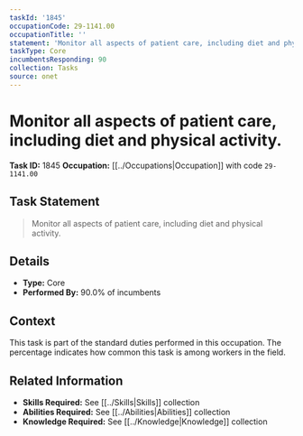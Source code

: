 ```yaml
---
taskId: '1845'
occupationCode: 29-1141.00
occupationTitle: ''
statement: 'Monitor all aspects of patient care, including diet and physical activity.'
taskType: Core
incumbentsResponding: 90
collection: Tasks
source: onet
---
```

# Monitor all aspects of patient care, including diet and physical activity.

**Task ID:** 1845
**Occupation:** [[../Occupations|Occupation]] with code `29-1141.00`

## Task Statement

> Monitor all aspects of patient care, including diet and physical activity.

## Details

- **Type:** Core
- **Performed By:** 90.0% of incumbents

## Context

This task is part of the standard duties performed in this occupation. The percentage indicates how common this task is among workers in the field.

## Related Information

- **Skills Required:** See [[../Skills|Skills]] collection
- **Abilities Required:** See [[../Abilities|Abilities]] collection
- **Knowledge Required:** See [[../Knowledge|Knowledge]] collection
